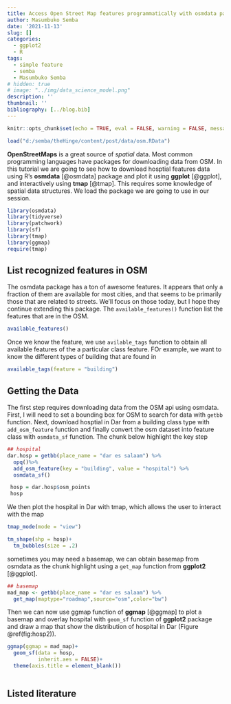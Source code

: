 ```yaml
---
title: Access Open Street Map features programmatically with osmdata package in R
author: Masumbuko Semba
date: '2021-11-13'
slug: []
categories:
  - ggplot2
  - R
tags:
  - simple feature
  - semba
  - Masumbuko Semba
# hidden: true
# image: "../img/data_science_model.png"
description: ''
thumbnail: ''
bibliography: [../blog.bib]
---
```



```r
knitr::opts_chunk$set(echo = TRUE, eval = FALSE, warning = FALSE, message = FALSE, comment = "")

load("d:/semba/theHinge/content/post/data/osm.RData")


```

**OpenStreetMaps** is a great source of *spatial* data. Most common programming languages have packages for downloading data from OSM. In this tutorial we are going to see how to download hosptial features data using R’s **osmdata** [@osmdata] package and plot it using **ggplot** [@ggplot], and interactively using **tmap** [@tmap]. This requires some knowledge of spatial data structures. We load the package we are going to use in our session.

```r
library(osmdata)
library(tidyverse)
library(patchwork)
library(sf)
library(tmap)
library(ggmap)
require(tmap)

```


## List recognized features in OSM

The osmdata package has a ton of awesome features. It appears that only a fraction of them are available for most cities, and that seems to be primarily those that are related to streets. We’ll focus on those today, but I hope they continue extending this package. The `available_features()` function list the features that are in the OSM.

```r
available_features()

```

Once we know the feature, we use  `avilable_tags` function to obtain all available features of the a particular class feature. FOr example, we want to know the different types of building that are found in 


```r
available_tags(feature = "building")
```

## Getting the Data

The first step requires downloading data from the OSM api using osmdata. First, I will need to set a bounding box for OSM to search for data with `getbb` function. Next,  download hosptial in Dar from a building class type with `add_osm_feature` function and finally convert the osm dataset into feature class with `osmdata_sf` function. The chunk below highlight the key step

```r

## hospital
dar.hosp = getbb(place_name = "dar es salaam") %>%
  opq()%>%
  add_osm_feature(key = "building", value = "hospital") %>%
  osmdata_sf()

 hosp = dar.hosp$osm_points 
 hosp
```

We then plot the hospital in Dar with tmap, which allows the user to interact with the map

```r


tmap_mode(mode = "view")

tm_shape(shp = hosp)+
  tm_bubbles(size = .2)
```



sometimes you may need a basemap, we can obtain basemap from osmdata as the chunk highlight using a `get_map` function from **ggplot2** [@ggplot].

```r

## basemap
mad_map <- getbb(place_name = "dar es salaam") %>% 
  get_map(maptype="roadmap",source="osm",color="bw")


```


Then we can now use ggmap function of **ggmap** [@ggmap] to plot a basemap and overlay hospital with `geom_sf` function of **ggplot2** package and draw a map that show the distribution of hospital in Dar (Figure \@ref(fig:hosp2)). 

```r

ggmap(ggmap = mad_map)+
  geom_sf(data = hosp,
          inherit.aes = FALSE)+
  theme(axis.title = element_blank())
  
```

## Listed literature

